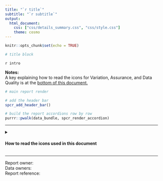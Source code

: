 ```yaml
---
title: "`r title`"
subtitle: "`r subtitle`"
output: 
  html_document:
    css: ["css/details_summary.css", "css/style.css"]
    theme: cosmo
---
```


```r
knitr::opts_chunk$set(echo = TRUE)

```

```r

# title block

```

`r intro`

**Notes:**  
A key explaining how to read the icons for Variation, Assurance, and Data Quality is at the [bottom of this document.](#icon-key)

```r

# main report render

# add the header bar
spcr_add_header_bar()

# build the report accordions row by row
purrr::pwalk(data_bundle, spcr_render_accordion)

```

---

<details>
  <summary>
    <h4 class = "outer_flex" id="icon-key" style = "justify-content: flex-start">
    How to read the icons used in this document
    </h4>
  </summary>
  <div class = "details_content">

**SPC Variation Icons**

Used to summarise the type of variation seen in the most recent data point of a given measure.  

Icons | Variation Type | 
:----:|:---------------|
<img src = "../img/variation_icons/SC_HI_CON.png" class = "icon"> <img src = "../img/variation_icons/SC_LO_CON.png" class = "icon"> | The most recent data point exhibits special cause variation (in a concerning direction).  H is high, L is Low.  
<img src = "../img/variation_icons/SC_HI_IMP.png" class = "icon"> <img src = "../img/variation_icons/SC_LO_IMP.png" class = "icon"> | The most recent data point exhibits special cause variation (in an improving direction).  H is high, L is Low.  
<img src = "../img/variation_icons/SC_HI_NEUTRAL.png" class = "icon"> <img src = "../img/variation_icons/SC_LO_NEUTRAL.png" class = "icon"> | The most recent data point exhibits special cause variation, but neither direction represents concern or improvement (ie. the measure is neutral).  H is high, L is low.  
<img src = "../img/variation_icons/CC.png" class = "icon"> | The most recent data point exhibits common cause variation (ie. naturally-occurring variation, that is not statistically significant).  
 
 ---

**SPC Assurance Icons**

Used to summarise whether a measure is assured to meet a target.  

Icons | Assurance Type
:----:|:---------------
<img src = "../img/assurance_icons/PASS_TARG.png" class = "icon"> | The process is assured, and is likely to consistently pass the target set.  
<img src = "../img/assurance_icons/RND_TARG.png" class = "icon"> | The process is not assured, and will pass and fail the target based on variation in the process.
<img src = "../img/assurance_icons/FAIL_TARG.png" class = "icon"> | The process is not assured, and is likely to consistently fail to meet the target set.  

  </div>
</details>

---
Report owner:  
Data owners:  
Report reference:  
